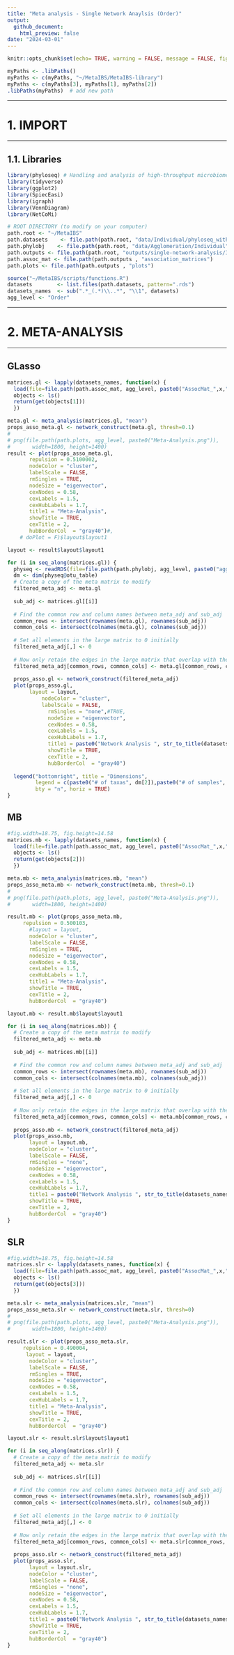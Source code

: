 ```yaml
---
title: "Meta analysis - Single Network Anaylsis (Order)"
output: 
  github_document:
    html_preview: false
date: "2024-03-01"
---
```


```r
knitr::opts_chunk$set(echo= TRUE, warning = FALSE, message = FALSE, fig.path="../../../outputs/single-network-analysis/Individual/plots/Order/") 
```

```r
myPaths <- .libPaths()
myPaths <- c(myPaths, "~/MetaIBS/MetaIBS-library")
myPaths <- c(myPaths[3], myPaths[1], myPaths[2])
.libPaths(myPaths)  # add new path
```

***********
# 1. IMPORT
***********

## 1.1. Libraries

```r
library(phyloseq) # Handling and analysis of high-throughput microbiome census data.
library(tidyverse)
library(ggplot2)
library(SpiecEasi)
library(igraph)
library(VennDiagram)
library(NetCoMi)
```

```r
# ROOT DIRECTORY (to modify on your computer)
path.root <- "~/MetaIBS"
path.datasets    <- file.path(path.root, "data/Individual/phyloseq_without_tree")
path.phylobj    <- file.path(path.root, "data/Agglomeration/Individual")
path.outputs <- file.path(path.root, "outputs/single-network-analysis/Individual")
path.assoc_mat <- file.path(path.outputs , "association_matrices")
path.plots <- file.path(path.outputs , "plots")

source("~/MetaIBS/scripts/functions.R")
datasets        <- list.files(path.datasets, pattern=".rds")
datasets_names  <- sub(".*_(.*)\\..*", "\\1", datasets)
agg_level <- "Order"
```


******************
# 2. META-ANALYSIS
******************

## GLasso


```r
matrices.gl <- lapply(datasets_names, function(x) {
  load(file=file.path(path.assoc_mat, agg_level, paste0("AssocMat_",x,".RData")))
  objects <- ls()
  return(get(objects[1]))
  })

meta.gl <- meta_analysis(matrices.gl, "mean")
props_asso_meta.gl <- network_construct(meta.gl, thresh=0.1)
# 
# png(file.path(path.plots, agg_level, paste0("Meta-Analysis.png")),
#       width=1800, height=1400)
result <- plot(props_asso_meta.gl,
       repulsion = 0.5100002,
       nodeColor = "cluster",
       labelScale = FALSE,
       rmSingles = TRUE,
       nodeSize = "eigenvector",
       cexNodes = 0.58,
       cexLabels = 1.5,
       cexHubLabels = 1.7,
       title1 = "Meta-Analysis",
       showTitle = TRUE,
       cexTitle = 2,
       hubBorderCol  = "gray40")#,
    # doPlot = F)$layout$layout1


```


```r
layout <- result$layout$layout1

for (i in seq_along(matrices.gl)) {
  physeq <- readRDS(file=file.path(path.phylobj, agg_level, paste0("agglo_",datasets_names[i],".rds")))
  dm <- dim(physeq@otu_table)
  # Create a copy of the meta matrix to modify
  filtered_meta_adj <- meta.gl
  
  sub_adj <- matrices.gl[[i]]
  
  # Find the common row and column names between meta_adj and sub_adj
  common_rows <- intersect(rownames(meta.gl), rownames(sub_adj))
  common_cols <- intersect(colnames(meta.gl), colnames(sub_adj))
  
  # Set all elements in the large matrix to 0 initially
  filtered_meta_adj[,] <- 0
  
  # Now only retain the edges in the large matrix that overlap with the small matrix
  filtered_meta_adj[common_rows, common_cols] <- meta.gl[common_rows, common_cols] * (sub_adj[common_rows, common_cols] != 0)
  
  props_asso.gl <- network_construct(filtered_meta_adj)
  plot(props_asso.gl,
       layout = layout,
           nodeColor = "cluster",
           labelScale = FALSE,
             rmSingles = "none",#TRUE,
             nodeSize = "eigenvector",
             cexNodes = 0.58,
             cexLabels = 1.5,
             cexHubLabels = 1.7,
             title1 = paste0("Network Analysis ", str_to_title(datasets_names[i])),
             showTitle = TRUE,
             cexTitle = 2,
             hubBorderCol  = "gray40")
  
  legend("bottomright", title = "Dimensions", 
         legend = c(paste0("# of taxas", dm[2]),paste0("# of samples", dm[1])), 
         bty = "n", horiz = TRUE)
}


```

## MB

```r

#fig.width=18.75, fig.height=14.58
matrices.mb <- lapply(datasets_names, function(x) {
  load(file=file.path(path.assoc_mat, agg_level, paste0("AssocMat_",x,".RData")))
  objects <- ls()
  return(get(objects[2]))
  })

meta.mb <- meta_analysis(matrices.mb, "mean")
props_asso_meta.mb <- network_construct(meta.mb, thresh=0.1)
# 
# png(file.path(path.plots, agg_level, paste0("Meta-Analysis.png")),
#       width=1800, height=1400)

result.mb <- plot(props_asso_meta.mb,
     repulsion = 0.500103,
       #layout = layout,
       nodeColor = "cluster",
       labelScale = FALSE,
       rmSingles = TRUE,
       nodeSize = "eigenvector",
       cexNodes = 0.58,
       cexLabels = 1.5,
       cexHubLabels = 1.7,
       title1 = "Meta-Analysis",
       showTitle = TRUE,
       cexTitle = 2,
       hubBorderCol  = "gray40")

```

```r
layout.mb <- result.mb$layout$layout1

for (i in seq_along(matrices.mb)) {
  # Create a copy of the meta matrix to modify
  filtered_meta_adj <- meta.mb
  
  sub_adj <- matrices.mb[[i]]
  
  # Find the common row and column names between meta_adj and sub_adj
  common_rows <- intersect(rownames(meta.mb), rownames(sub_adj))
  common_cols <- intersect(colnames(meta.mb), colnames(sub_adj))
  
  # Set all elements in the large matrix to 0 initially
  filtered_meta_adj[,] <- 0
  
  # Now only retain the edges in the large matrix that overlap with the small matrix
  filtered_meta_adj[common_rows, common_cols] <- meta.mb[common_rows, common_cols] * (sub_adj[common_rows, common_cols] != 0)
  
  props_asso.mb <- network_construct(filtered_meta_adj)
  plot(props_asso.mb,
       layout = layout.mb,
       nodeColor = "cluster",
       labelScale = FALSE,
       rmSingles = "none",
       nodeSize = "eigenvector",
       cexNodes = 0.58,
       cexLabels = 1.5,
       cexHubLabels = 1.7,
       title1 = paste0("Network Analysis ", str_to_title(datasets_names[i])),
       showTitle = TRUE,
       cexTitle = 2,
       hubBorderCol  = "gray40")
}

```


## SLR

```r

#fig.width=18.75, fig.height=14.58
matrices.slr <- lapply(datasets_names, function(x) {
  load(file=file.path(path.assoc_mat, agg_level, paste0("AssocMat_",x,".RData")))
  objects <- ls()
  return(get(objects[3]))
  })

meta.slr <- meta_analysis(matrices.slr, "mean")
props_asso_meta.slr <- network_construct(meta.slr, thresh=0)
# 
# png(file.path(path.plots, agg_level, paste0("Meta-Analysis.png")),
#       width=1800, height=1400)

result.slr <- plot(props_asso_meta.slr,
     repulsion = 0.490004,
      layout = layout,
       nodeColor = "cluster",
       labelScale = FALSE,
       rmSingles = TRUE,
       nodeSize = "eigenvector",
       cexNodes = 0.58,
       cexLabels = 1.5,
       cexHubLabels = 1.7,
       title1 = "Meta-Analysis",
       showTitle = TRUE,
       cexTitle = 2,
       hubBorderCol  = "gray40")

```

```r
layout.slr <- result.slr$layout$layout1

for (i in seq_along(matrices.slr)) {
  # Create a copy of the meta matrix to modify
  filtered_meta_adj <- meta.slr
  
  sub_adj <- matrices.slr[[i]]
  
  # Find the common row and column names between meta_adj and sub_adj
  common_rows <- intersect(rownames(meta.slr), rownames(sub_adj))
  common_cols <- intersect(colnames(meta.slr), colnames(sub_adj))
  
  # Set all elements in the large matrix to 0 initially
  filtered_meta_adj[,] <- 0
  
  # Now only retain the edges in the large matrix that overlap with the small matrix
  filtered_meta_adj[common_rows, common_cols] <- meta.slr[common_rows, common_cols] * (sub_adj[common_rows, common_cols] != 0)
  
  props_asso.slr <- network_construct(filtered_meta_adj)
  plot(props_asso.slr,
       layout = layout.slr,
       nodeColor = "cluster",
       labelScale = FALSE,
       rmSingles = "none",
       nodeSize = "eigenvector",
       cexNodes = 0.58,
       cexLabels = 1.5,
       cexHubLabels = 1.7,
       title1 = paste0("Network Analysis ", str_to_title(datasets_names[i])),
       showTitle = TRUE,
       cexTitle = 2,
       hubBorderCol  = "gray40")
}

```
